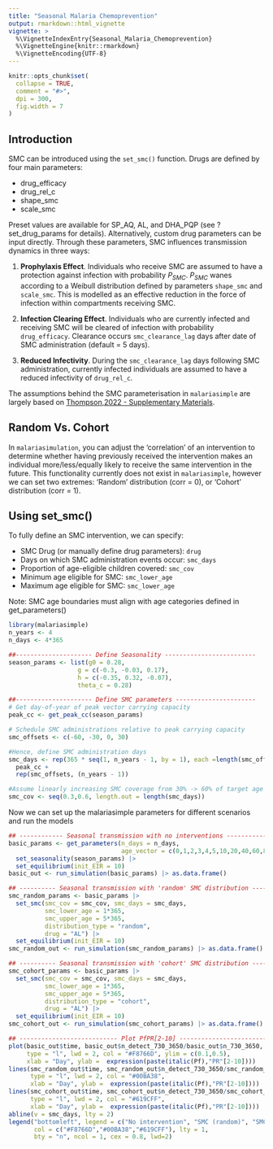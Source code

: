 ```yaml
---
title: "Seasonal Malaria Chemoprevention"
output: rmarkdown::html_vignette
vignette: >
  %\VignetteIndexEntry{Seasonal_Malaria_Chemoprevention}
  %\VignetteEngine{knitr::rmarkdown}
  %\VignetteEncoding{UTF-8}
---
```


```r
knitr::opts_chunk$set(
  collapse = TRUE,
  comment = "#>",
  dpi = 300,
  fig.width = 7
)
```

## Introduction

SMC can be introduced using the `set_smc()` function. Drugs are defined by four main parameters:

- drug_efficacy
- drug_rel_c
- shape_smc 
- scale_smc 

Preset values are available for SP_AQ, AL, and DHA_PQP (see ?set_drug_params for details). Alternatively, custom drug parameters can be input directly. Through these parameters, SMC influences transmission dynamics in three ways:

1. **Prophylaxis Effect**. Individuals who receive SMC are assumed to have a protection against infection with probability $P_{SMC}$. $P_{SMC}$ wanes according to a Weibull distribution defined by parameters `shape_smc` and `scale_smc`. This is modelled as an effective reduction in the force of infection within compartments receiving SMC. 

1. **Infection Clearing Effect**. Individuals who are currently infected and receiving SMC will be cleared of infection with probability `drug_efficacy`. Clearance occurs `smc_clearance_lag` days after date of SMC administration (default = 5 days).

1. **Reduced Infectivity**. During the `smc_clearance_lag` days following SMC administration, currently infected individuals are assumed to have a reduced infectivity of `drug_rel_c`. 

The assumptions behind the SMC parameterisation in `malariasimple` are largely based on [Thompson,2022 - Supplementary Materials](https://ars.els-cdn.com/content/image/1-s2.0-S2214109X22004168-mmc1.pdf).

## Random Vs. Cohort
In `malariasimulation`, you can adjust the 'correlation' of an intervention to determine whether having previously received the intervention makes an individual more/less/equally likely to receive the same intervention in the future. This functionality currently does not exist in `malariasimple`, however we can set two extremes: 'Random' distribution (corr = 0), or 'Cohort' distribution (corr = 1).  

## Using set_smc()
To fully define an SMC intervention, we can specify:

 - SMC Drug (or manually define drug parameters): `drug`
 - Days on which SMC administration events occur: `smc_days`
 - Proportion of age-eligible children covered: `smc_cov`
 - Minimum age eligible for SMC: `smc_lower_age`
 - Maximum age eligible for SMC: `smc_lower_age`
 
Note: SMC age boundaries must align with age categories defined in get_parameters()

```r
library(malariasimple)
n_years <- 4
n_days <- 4*365

##--------------------- Define Seasonality -------------------------
season_params <- list(g0 = 0.28,
                   g = c(-0.3, -0.03, 0.17),
                   h = c(-0.35, 0.32, -0.07),
                   theta_c = 0.28)

##--------------------- Define SMC parameters ----------------------
# Get day-of-year of peak vector carrying capacity
peak_cc <- get_peak_cc(season_params)

# Schedule SMC administrations relative to peak carrying capacity 
smc_offsets <- c(-60, -30, 0, 30)

#Hence, define SMC administration days
smc_days <- rep(365 * seq(1, n_years - 1, by = 1), each =length(smc_offsets)) +
  peak_cc +
  rep(smc_offsets, (n_years - 1))

#Assume linearly increasing SMC coverage from 30% -> 60% of target age group
smc_cov <- seq(0.3,0.6, length.out = length(smc_days))
```

Now we can set up the malariasimple parameters for different scenarios and run the models

```r
## ------------ Seasonal transmission with no interventions ---------------
basic_params <- get_parameters(n_days = n_days,
                               age_vector = c(0,1,2,3,4,5,10,20,40,60,80)*365) |>
  set_seasonality(season_params) |>
  set_equilibrium(init_EIR = 10)
basic_out <- run_simulation(basic_params) |> as.data.frame()

## ---------- Seasonal transmission with 'random' SMC distribution --------
smc_random_params <- basic_params |>
  set_smc(smc_cov = smc_cov, smc_days = smc_days,
          smc_lower_age = 1*365,
          smc_upper_age = 5*365,
          distribution_type = "random",
          drug = "AL") |>
  set_equilibrium(init_EIR = 10)
smc_random_out <- run_simulation(smc_random_params) |> as.data.frame()

## ---------- Seasonal transmission with 'cohort' SMC distribution --------
smc_cohort_params <- basic_params |>
  set_smc(smc_cov = smc_cov, smc_days = smc_days,
          smc_lower_age = 1*365,
          smc_upper_age = 5*365,
          distribution_type = "cohort",
          drug = "AL") |>
  set_equilibrium(init_EIR = 10)
smc_cohort_out <- run_simulation(smc_cohort_params) |> as.data.frame()

## --------------------------- Plot PfPR[2-10] ---------------------------- 
plot(basic_out$time, basic_out$n_detect_730_3650/basic_out$n_730_3650,
     type = "l", lwd = 2, col = "#F8766D", ylim = c(0.1,0.5),
     xlab = "Day", ylab =  expression(paste(italic(Pf),"PR"[2-10])))
lines(smc_random_out$time, smc_random_out$n_detect_730_3650/smc_random_out$n_730_3650,
      type = "l", lwd = 2, col = "#00BA38",
      xlab = "Day", ylab =  expression(paste(italic(Pf),"PR"[2-10])))
lines(smc_cohort_out$time, smc_cohort_out$n_detect_730_3650/smc_cohort_out$n_730_3650,
      type = "l", lwd = 2, col = "#619CFF",
      xlab = "Day", ylab =  expression(paste(italic(Pf),"PR"[2-10])))
abline(v = smc_days, lty = 2)
legend("bottomleft", legend = c("No intervention", "SMC (random)", "SMC (cohort)"), 
       col = c("#F8766D","#00BA38","#619CFF"), lty = 1, 
       bty = "n", ncol = 1, cex = 0.8, lwd=2)
```
